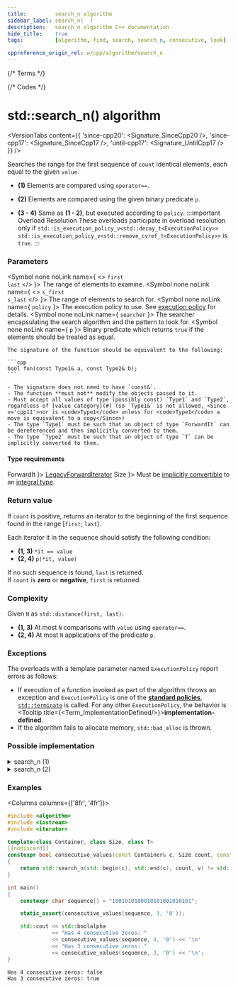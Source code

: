 ```yaml
---
title:         search_n algorithm
sidebar_label: search_n(  )
description:   search_n algorithm C++ documentation
hide_title:    true
tags:          [algorithm, find, search, search_n, consecutive, look]

cppreference_origin_rel: w/cpp/algorithm/search_n
---
```



{/* Terms */}


{/* Codes */}


# std::search_n() algorithm

<VersionTabs content={{
  'since-cpp20': <Signature_SinceCpp20 />,
  'since-cpp17': <Signature_SinceCpp17 />,
  'until-cpp17': <Signature_UntilCpp17 />
}} />

Searches the range for the first sequence of `count` identical elements, each equal to the given `value`.

- **(1)** Elements are compared using `operator==`.

- **(2)** Elements are compared using the given binary predicate `p`.

- **(3 - 4)** Same as **(1 - 2)**, but executed according to `policy`.
  :::important Overload Resolution
  These overloads participate in overload resolution only if
  <Until v='cpp20'> <code>std::is_execution_policy_v&lt;std::decay_t&lt;ExecutionPolicy&gt;&gt;</code> </Until> <Since v='cpp20'> <code>std::is_execution_policy_v&lt;std::remove_cvref_t&lt;ExecutionPolicy&gt;&gt;</code> </Since> is <code>true</code>.
  :::


### Parameters

<SymbolTable>

  <Symbol none noLink name={ <> <code>first</code> <br/> <code>last</code> </> }>
    The range of elements to examine.
  </Symbol>
  <Symbol none noLink name={ <> <code>s_first</code> <br/> <code>s_last</code> </> }>
    The range of elements to search for.
  </Symbol>
  <Symbol none noLink name={ <code>policy</code> }>
    The execution policy to use. See <a href="#">execution policy</a> for details.
  </Symbol>
  <Symbol none noLink name={ <code>searcher</code> }>
    The searcher encapsulating the search algorithm and the pattern to look for.
  </Symbol>
  <Symbol none noLink name={ <code>p</code> }>
    Binary predicate which returns `true` if the elements should be treated as equal.

    The signature of the function should be equivalent to the following:

    ```cpp
    bool fun(const Type1& a, const Type2& b);
    ```

    - The signature does not need to have `const&`.
    - The function **must not** modify the objects passed to it.
    - Must accept all values of type (possibly const) `Type1` and `Type2`, regardless of [value category](#) (so `Type1&` is not allowed, <Since v='cpp11'>nor is <code>Type1</code> unless for <code>Type1</code> a move is equivalent to a copy</Since>)
    - The type `Type1` must be such that an object of type `ForwardIt` can be dereferenced and then implicitly converted to them.
    - The type `Type2` must be such that an object of type `T` can be implicitly converted to them.
  </Symbol>
</SymbolTable>

#### Type requirements

<SymbolTable>
  <Symbol none noLink name={ <code>ForwardIt</code> }>
    <a href="/docs/named_req/LegacyForwardIterator">LegacyForwardIterator</a>
  </Symbol>
  <Symbol none noLink name={ <code>Size</code> }>
    Must be <a href="#">implicitly convertible</a> to an <a href="#">integral type</a>.
  </Symbol>
</SymbolTable>

### Return value

If `count` is positive, returns an iterator to the beginning of the first sequence found in the range [`first`; `last`).  

Each iterator it in the sequence should satisfy the following condition:
- **(1, 3)** `*it == value`
- **(2, 4)** `p(*it, value)`

If no such sequence is found, `last` is returned.  
If `count` is **zero** or **negative**, `first` is returned.

### Complexity

Given `N` as `std::distance(first, last)`:

- **(1, 3)** At most `N` comparisons with `value` using `operator==`.
- **(2, 4)** At most `N` applications of the predicate `p`.

### Exceptions

The overloads with a template parameter named `ExecutionPolicy` report errors as follows:
- If execution of a function invoked as part of the algorithm throws an exception and `ExecutionPolicy` is one of the [**standard policies**](#), [`std::terminate`](#) is called.
	For any other `ExecutionPolicy`, the behavior is <Tooltip title={<Term_ImplementationDefined/>}>**implementation-defined**</Tooltip>.
- If the algorithm fails to allocate memory, `std::bad_alloc` is thrown.

### Possible implementation

<details>
<summary>search_n (1)</summary>

```cpp
template<class ForwardIt, class Size, class T>
ForwardIt search_n(ForwardIt first, ForwardIt last, Size count, const T& value)
{
    if (count <= 0)
        return first;

    for (; first != last; ++first)
    {
        if (!(*first == value))
            continue;

        ForwardIt candidate = first;

        for (Size cur_count = 1; true; ++cur_count)
        {
            if (cur_count >= count)
                return candidate; // success

            ++first;
            if (first == last)
                return last; // exhausted the list

            if (!(*first == value))
                break; // too few in a row
        }
    }
    return last;
}
```

</details>

<details>
<summary>search_n (2)</summary>

```cpp
template<class ForwardIt, class Size, class T, class BinaryPredicate>
ForwardIt search_n(ForwardIt first, ForwardIt last, Size count, const T& value,
                   BinaryPredicate p)
{
    if (count <= 0)
        return first;

    for (; first != last; ++first)
    {
        if (!p(*first, value))
            continue;

        ForwardIt candidate = first;

        for (Size cur_count = 1; true; ++cur_count)
        {
            if (cur_count >= count)
                return candidate; // success

            ++first;
            if (first == last)
                return last; // exhausted the list

            if (!p(*first, value))
                break; // too few in a row
        }
    }
    return last;
}
```

</details>

### Examples

<Columns columns={['8fr', '4fr']}>
<div>

```cpp title='Main.cpp' showLineNumbers
#include <algorithm>
#include <iostream>
#include <iterator>

template<class Container, class Size, class T>
[[nodiscard]]
constexpr bool consecutive_values(const Container& c, Size count, const T& v)
{
    return std::search_n(std::begin(c), std::end(c), count, v) != std::end(c);
}

int main()
{
    constexpr char sequence[] = "1001010100010101001010101";

    static_assert(consecutive_values(sequence, 3, '0'));

    std::cout << std::boolalpha
              << "Has 4 consecutive zeros: "
              << consecutive_values(sequence, 4, '0') << '\n'
              << "Has 3 consecutive zeros: "
              << consecutive_values(sequence, 3, '0') << '\n';
}
```

</div>
<div>

```plaintext title="Output"
Has 4 consecutive zeros: false
Has 3 consecutive zeros: true
```

</div>
</Columns>
